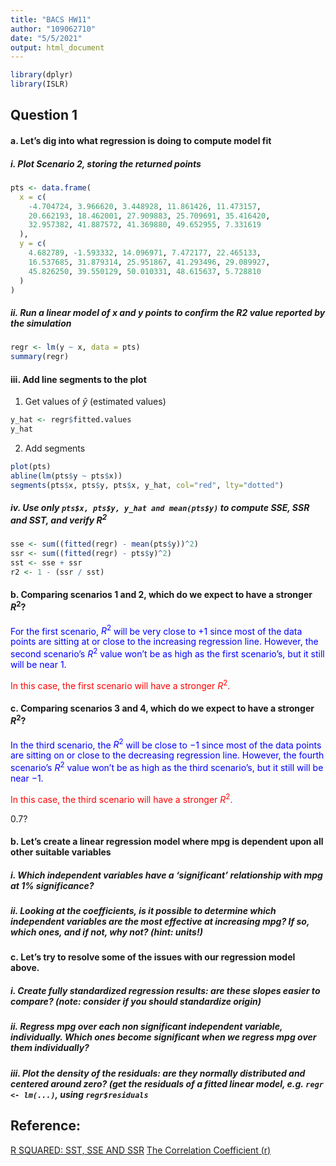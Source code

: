```yaml
---
title: "BACS HW11"
author: "109062710"
date: "5/5/2021"
output: html_document
---
```


```r
library(dplyr)
library(ISLR)
```

## Question 1

#### a. Let’s dig into what regression is doing to compute model fit

##### i. Plot Scenario 2, storing the returned points
```r
pts <- data.frame(
  x = c(
    -4.704724, 3.966620, 3.448928, 11.861426, 11.473157,
    20.662193, 18.462001, 27.909883, 25.709691, 35.416420,
    32.957382, 41.887572, 41.369880, 49.652955, 7.331619
  ),
  y = c(
    4.682789, -1.593332, 14.096971, 7.472177, 22.465133,
    16.537685, 31.879314, 25.951867, 41.293496, 29.089927,
    45.826250, 39.550129, 50.010331, 48.615637, 5.728810
  )
)
```

##### ii. Run a linear model of x and y points to confirm the R2 value reported by the simulation

```r
regr <- lm(y ~ x, data = pts)
summary(regr)
```

#### iii. Add line segments to the plot 

1. Get values of $\hat{y}$ (estimated values)

```r
y_hat <- regr$fitted.values
y_hat
```

2. Add segments

```r
plot(pts)
abline(lm(pts$y ~ pts$x))
segments(pts$x, pts$y, pts$x, y_hat, col="red", lty="dotted")
```

##### iv. Use only `pts$x, pts$y, y_hat and mean(pts$y)` to compute SSE, SSR and SST, and verify $R^2$

```r
sse <- sum((fitted(regr) - mean(pts$y))^2)
ssr <- sum((fitted(regr) - pts$y)^2)
sst <- sse + ssr
r2 <- 1 - (ssr / sst)
```

#### b. Comparing scenarios 1 and 2, which do we expect to have a stronger $R^2$?

<p style="color: blue;">
For the first scenario, $R^2$ will be very close to $+1$ since most of the data points are sitting at or close to the increasing regression line. However, the second scenario's $R^2$ value won't be as high as the first scenario's, but it still will be near $1$.
</p>

<p style="color: red;">
In this case, the first scenario will have a stronger $R^2$.
</p>

#### c. Comparing scenarios 3 and 4, which do we expect to have a stronger $R^2$?

<p style="color: blue;">
In the third scenario, the $R^2$ will be close to $-1$ since most of the data points are sitting on or close to the decreasing regression line. However, the fourth scenario's $R^2$ value won't be as high as the third scenario's, but it still will be near $-1$.
</p>

<p style="color: red;">
In this case, the third scenario will have a stronger $R^2$.
</P

#### d. Comparing scenarios 1 and 2, which do we expect has bigger/smaller SSE, SSR, and SST?

#### e. Comparing scenarios 3 and 4, which do we expect has bigger/smaller SSE, SSR, and SST?

## Question 2

```r
auto <- Auto
head(auto)
```

```r
summary(auto)
```

#### a. Let’s first try exploring this data and problem

##### i. Visualize the data in any way you feel relevant

##### ii. Report a correlation table of all variables, rounding to two decimal places

##### iii. From the visualizations and correlations, which variables seem to relate to mpg?

##### iv. Which relationships might not be linear? 

##### v. Are there any pairs of independent variables that are highly correlated r > 0.7?

#### b. Let’s create a linear regression model where mpg is dependent upon all other suitable variables 

##### i. Which independent variables have a ‘significant’ relationship with mpg at 1% significance?

##### ii. Looking at the coefficients, is it possible to determine which independent variables are the most effective at increasing mpg? If so, which ones, and if not, why not? (hint: units!)

#### c. Let’s try to resolve some of the issues with our regression model above.

##### i. Create fully standardized regression results: are these slopes easier to compare? (note: consider if you should standardize origin)

##### ii. Regress mpg over each non significant independent variable, individually. Which ones become significant when we regress mpg over them individually?

##### iii. Plot the density of the residuals: are they normally distributed and centered around zero? (get the residuals of a fitted linear model, e.g. `regr <- lm(...)`, using `regr$residuals`

## Reference:
[R SQUARED: SST, SSE AND SSR](https://rinterested.github.io/statistics/rsquare.html)
[The Correlation Coefficient (r)](https://sphweb.bumc.bu.edu/otlt/MPH-Modules/PH717-QuantCore/PH717-Module9-Correlation-Regression/PH717-Module9-Correlation-Regression4.html)